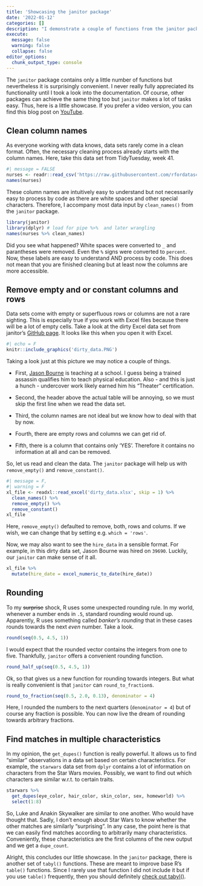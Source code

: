 ```yaml
---
title: 'Showcasing the janitor package'
date: '2022-01-12'
categories: []
description: "I demonstrate a couple of functions from the janitor package I find quite useful"
execute: 
  message: false
  warning: false
  collapse: false
editor_options: 
  chunk_output_type: console
---
```


The `janitor` package contains only a little number of functions but nevertheless
it is surprisingly convenient.
I never really fully appreciated its functionality until I took a look into the documentation.
Of course, other packages can achieve the same thing too but `janitor` makes
a lot of tasks easy.
Thus, here is a little showcase.
If you prefer a video version, you can find this blog post on [YouTube](https://youtu.be/AKPvlNWZBEQ).

## Clean column names

As everyone working with data knows, data sets rarely come in a clean format.
Often, the necessary cleaning process already starts with the column names.
Here, take this data set from TidyTuesday, week 41.

```r
#| message = FALSE
nurses <- readr::read_csv('https://raw.githubusercontent.com/rfordatascience/tidytuesday/master/data/2021/2021-10-05/nurses.csv')
names(nurses)
```

These column names are intuitively easy to understand but not necessarily easy to process
by code as there are white spaces and other special characters.
Therefore, I accompany most data input by `clean_names()` from the `janitor` package.

```r
library(janitor)
library(dplyr) # load for pipe %>%  and later wrangling
names(nurses %>% clean_names)
```

Did you see what happened?
White spaces were converted to `_` and parantheses were removed.
Even the `%` signs were converted to `percent`.
Now, these labels are easy to understand AND process by code.
This does not mean that you are finished cleaning but at least now the columns
are more accessible.

## Remove empty and or constant columns and rows

Data sets come with empty or superfluous rows or columns are not a rare sighting. 
This is especially true if you work with Excel files because there will be a lot of empty
cells.
Take a look at the dirty Excel data set from janitor's [GitHub page](https://github.com/sfirke/janitor/blob/main/dirty_data.xlsx).
It looks like this when you open it with Excel.

```r
#| echo = F
knitr::include_graphics('dirty_data.PNG')
```

Taking a look just at this picture we may notice a couple of things.

- First, [Jason Bourne](https://en.wikipedia.org/wiki/Jason_Bourne) is teaching at a school. 
I guess being a trained assassin qualifies him to teach physical education.
Also - and this is just a hunch - undercover work likely earned him his "Theater" certification.

- Second, the header above the actual table will be annoying, so we must skip the first line
when we read the data set.

- Third, the column names are not ideal but we know how to deal with that by now.

- Fourth, there are empty rows and columns we can get rid of.

- Fifth, there is a column that contains only 'YES'.
Therefore it contains no information at all and can be removed.

So, let us read and clean the data.
The `janitor` package will help us with `remove_empty()` and `remove_constant()`.

```r
#| message = F,
#| warning = F
xl_file <- readxl::read_excel('dirty_data.xlsx', skip = 1) %>% 
  clean_names() %>%
  remove_empty() %>% 
  remove_constant()
xl_file
```

Here, `remove_empty()` defaulted to remove, both, rows and colums.
If we wish, we can change that by setting e.g. `which = 'rows'`.

Now, we may also want to see the `hire_data` in a sensible format.
For example, in this dirty data set, Jason Bourne was hired on `39690`.
Luckily, our `janitor` can make sense of it all.

```r
xl_file %>% 
  mutate(hire_date = excel_numeric_to_date(hire_date))
```

## Rounding 

To my ~~surprise~~ shock, R uses some unexpected rounding rule.
In my world, whenever a number ends in `.5`, standard rounding would round up.
Apparently, R uses something called *banker's rounding* that in these cases 
rounds towards the next *even* number.
Take a look.

```r
round(seq(0.5, 4.5, 1))
```

I would expect that the rounded vector contains the integers from one to five.
Thankfully, `janitor` offers a convenient rounding function.

```r
round_half_up(seq(0.5, 4.5, 1))
```

Ok, so that gives us a new function for rounding towards integers.
But what is really convenient is that `janitor` can `round_to_fraction`s.

```r
round_to_fraction(seq(0.5, 2.0, 0.13), denominator = 4)
```

Here, I rounded the numbers to the next quarters (`denominator = 4`) but of course
any fraction is possible. 
You can now live the dream of rounding towards arbitrary fractions.


## Find matches in multiple characteristics

In my opinion, the `get_dupes()` function is really powerful.
It allows us to find "similar" observations in a data set based on certain characteristics.
For example, the `starwars` data set from `dplyr`  contains a lot of information 
on characters from the Star Wars movies.
Possibly, we want to find out which characters are similar w.r.t. to certain traits.

```r
starwars %>% 
  get_dupes(eye_color, hair_color, skin_color, sex, homeworld) %>% 
  select(1:8)
```

So, Luke and Anakin Skywalker are similar to one another. 
Who would have thought that.
Sadly, I don't enough about Star Wars to know whether the other matches are similarly 
"surprising".
In any case, the point here is that we can easily find matches according to 
arbitrarily many characteristics.
Conveniently, these characteristics are the first columns of the new output and 
we get a `dupe_count`.


Alright, this concludes our little showcase.
In the `janitor` package, there is another set of `tabyl()` functions. 
These are meant to improve base R's `table()` functions. 
Since I rarely use that function I did not include it but if you use `table()` frequently, 
then you should definitely [check out tabyl()](http://sfirke.github.io/janitor/articles/tabyls.html).
